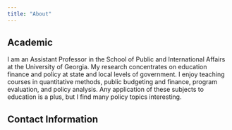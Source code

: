 ```yaml
---
title: "About"
---
```


## Academic

I am an Assistant Professor in the School of Public and International Affairs at the University of Georgia. My research concentrates on education finance and policy at state and local levels of government. I enjoy teaching courses in quantitative methods, public budgeting and finance, program evaluation, and policy analysis. Any application of these subjects to education is a plus, but I find many policy topics interesting.

## Contact Information

